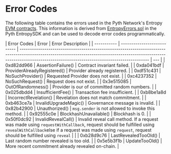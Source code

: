 # Error Codes

The following table contains the errors used in the Pyth Network's Entropy [EVM contracts](https://github.com/pyth-network/pyth-crosschain/blob/d290f4ec47a73636cf77711f5f68c3455bb8a8ca/target_chains/ethereum/contracts/contracts/entropy/Entropy.sol).
This information is derived from [EntropyErrors.sol](https://github.com/pyth-network/pyth-crosschain/blob/d290f4ec47a73636cf77711f5f68c3455bb8a8ca/target_chains/ethereum/entropy_sdk/solidity/EntropyErrors.sol)
in the Pyth EntropySDK and can be used to decode error codes programmatically.

| Error Codes | Error                       | Error Description                                                                                                                                                                                                           |
| ----------- | --------------------------- | --------------------------------------------------------------------------------------------------------------------------------------------------------------------------------------------------------------------------- | --- |
| 0xd82dd966  | AssertionFailure()          | Contract invariant failed.                                                                                                                                                                                                  |
| 0xda041bdf  | ProviderAlreadyRegistered() | Provider already registered.                                                                                                                                                                                                |
| 0xdf51c431  | NoSuchProvider()            | Requested Provider does not exist.                                                                                                                                                                                          |
| 0xc4237352  | NoSuchRequest()             | Request does not exist.                                                                                                                                                                                                     |
| 0x3e515085  | OutOfRandomness()           | Provider is our of committed random numbers.                                                                                                                                                                                |
| 0x025dbdd4  | InsufficientFee()           | Transaction fee insufficient.                                                                                                                                                                                               |
| 0xb8be1a8d  | IncorrectRevelation()       | Revelation does not match commitment.                                                                                                                                                                                       |
| 0xb463ce7a  | InvalidUpgradeMagic()       | Governance message is invalid.                                                                                                                                                                                              |
| 0x82b42900  | Unauthorized()              | `msg.sender` is not allowed to invoke this method.                                                                                                                                                                          |
| 0x92555c0e  | BlockhashUnavailable()      | Blockhash is 0.                                                                                                                                                                                                             |
| 0x50f0dc92  | InvalidRevealCall()         | Invalid reveal call method. If a request was made using `requestWithCallback`, request should be fulfilled using `revealWithCallback`else if a request was made using `request`, request should be fulfilled using `reveal` |     |
| 0xb28d9c76  | LastRevealedTooOld()        | Last random number revealed is too old.                                                                                                                                                                                     |
| 0x5e5b3f1b  | UpdateTooOld()              | More recent commitment already revealed on-chain.                                                                                                                                                                           |
